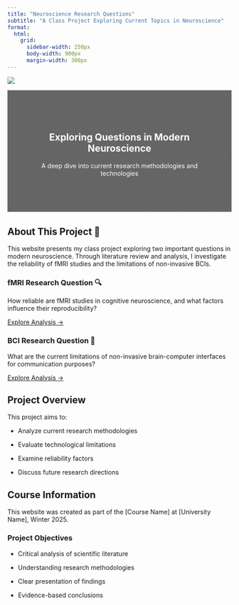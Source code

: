 ```yaml
---
title: "Neuroscience Research Questions"
subtitle: "A Class Project Exploring Current Topics in Neuroscience"
format:
  html:
    grid:
      sidebar-width: 250px
      body-width: 900px
      margin-width: 300px
---
```


[![](images/brain-banner.jpg)]{.hidden}

::: {.content-block style="background: linear-gradient(rgba(0, 0, 0, 0.6), rgba(0, 0, 0, 0.6)), url('images/brain-banner.jpg'); background-size: cover; color: white; padding: 4rem 2rem; text-align: center; margin-bottom: 2rem;"}
# Exploring Questions in Modern Neuroscience
A deep dive into current research methodologies and technologies
:::

::: {.content-block}
## About This Project 🧠

This website presents my class project exploring two important questions in modern neuroscience. Through literature review and analysis, I investigate the reliability of fMRI studies and the limitations of non-invasive BCIs.
:::

::: {.grid}

::: {.g-col-12 .g-col-md-6}
::: {.card}
### fMRI Research Question 🔍
How reliable are fMRI studies in cognitive neuroscience, and what factors influence their reproducibility?

[Explore Analysis →](/fmri-question.html){.btn .btn-primary}
:::
:::

::: {.g-col-12 .g-col-md-6}
::: {.card}
### BCI Research Question 🤖
What are the current limitations of non-invasive brain-computer interfaces for communication purposes?

[Explore Analysis →](/bci-question.html){.btn .btn-primary}
:::
:::

:::

::: {.content-block}
## Project Overview

This project aims to:

- Analyze current research methodologies

- Evaluate technological limitations

- Examine reliability factors

- Discuss future research directions

:::

::: {.content-block}
## Course Information

This website was created as part of the [Course Name] at [University Name], Winter 2025.

### Project Objectives
- Critical analysis of scientific literature
  
- Understanding research methodologies

- Clear presentation of findings

- Evidence-based conclusions
:::
